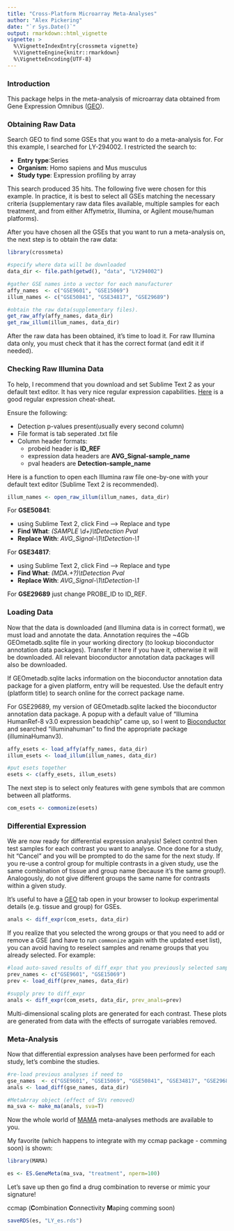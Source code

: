 ```yaml
---
title: "Cross-Platform Microarray Meta-Analyses"
author: "Alex Pickering"
date: "`r Sys.Date()`"
output: rmarkdown::html_vignette
vignette: >
  %\VignetteIndexEntry{crossmeta vignette}
  %\VignetteEngine{knitr::rmarkdown}
  %\VignetteEncoding{UTF-8}
---
```


### Introduction
This package helps in the meta-analysis of microarray data obtained from Gene
Expression Omnibus ([GEO](http://www.ncbi.nlm.nih.gov/gds/)).

### Obtaining Raw Data
Search GEO to find some GSEs that you want to do a meta-analysis for. For
this example, I searched for LY-294002. I restricted the search to:

* **Entry type**:Series
* **Organism**: Homo sapiens and Mus musculus
* **Study type**: Expression profiling by array

This search produced 35 hits. The following five were chosen for this example.
In practice, it is best to select all GSEs matching the necessary criteria
(supplementary raw data files available, multiple samples for each treatment,
and from either Affymetrix, Illumina, or Agilent mouse/human platforms).

After you have chosen all the GSEs that you want to run a meta-analysis on,
the next step is to obtain the raw data:

```r
library(crossmeta)

#specify where data will be downloaded
data_dir <- file.path(getwd(), "data", "LY294002")

#gather GSE names into a vector for each manufacturer
affy_names  <- c("GSE9601", "GSE15069")
illum_names <- c("GSE50841", "GSE34817", "GSE29689")

#obtain the raw data(supplementary files).
get_raw_affy(affy_names, data_dir)
get_raw_illum(illum_names, data_dir)

```

After the raw data has been obtained, it's time to load it. For raw Illumina
data only, you must check that it has the correct format (and edit it if needed).

### Checking Raw Illumina Data
To help, I recommend that you download and set Sublime Text 2 as your default
text editor. It has very nice regular expression capabilities.
[Here](https://www.cheatography.com/davechild/cheat-sheets/regular-expressions/)
is a good regular expression cheat-sheat.

Ensure the following:

  * Detection p-values present(usually every second column)
  * File format is tab seperated .txt file
  * Column header formats:
    * probeid header is __ID_REF__
    * expression data headers are __AVG_Signal-sample_name__
    * pval headers are __Detection-sample_name__

Here is a function to open each Illumina raw file one-by-one with your default
text editor (Sublime Text 2 is recommended).
```r
illum_names <- open_raw_illum(illum_names, data_dir)
```

For **GSE50841**:

  * using Sublime Text 2, click Find --> Replace and type
  * __Find What__: _(SAMPLE \\d+)\\tDetection Pval_
  * __Replace With__: _AVG_Signal-\\1\\tDetection-\\1_


For **GSE34817**:

  * using Sublime Text 2, click Find --> Replace and type
  * __Find What__: _(MDA.+?)\\tDetection Pval_
  * __Replace With__: _AVG_Signal-\\1\\tDetection-\\1_

For **GSE29689** just change PROBE_ID to ID_REF.

### Loading Data

Now that the data is downloaded (and Illumina data is in correct format), we
must load and annotate the data. Annotation requires the ~4Gb GEOmetadb.sqlite 
file in your working directory (to lookup bioconductor annotation data packages).
Transfer it here if you have it, otherwise it will be downloaded. All
relevant bioconductor annotation data packages will also be downloaded. 

If GEOmetadb.sqlite lacks information on the bioconductor annotation data package
for a given platform, entry will be requested. Use the default entry (platform title)
to search online for the correct package name. 

For GSE29689, my version of GEOmetadb.sqlite lacked the bioconductor annotation 
data package. A popup with a default value of "Illumina HumanRef-8 v3.0 
expression beadchip" came up, so I went to [Bioconductor](https://bioconductor.org/)
and searched "illuminahuman" to find the appropriate package (illuminaHumanv3).


```r
affy_esets <- load_affy(affy_names, data_dir)
illum_esets <- load_illum(illum_names, data_dir)

#put esets together
esets <- c(affy_esets, illum_esets)
```

The next step is to select only features with gene symbols that are common 
between all platforms.

```r
com_esets <- commonize(esets)
```

### Differential Expression

We are now ready for differential expression analysis! Select control then test
samples for each contrast you want to analyse. Once done for a study, hit "Cancel"
and you will be prompted to do the same for the next study. If you re-use a 
control group for multiple contrasts in a given study, use the same combination
of tissue and group name (because it's the same group!). Analogously, do not give 
different groups the same name for contrasts within a given study.

It's useful to have a [GEO](http://www.ncbi.nlm.nih.gov/geo/) tab open in your
browser to lookup experimental details (e.g. tissue and group) for GSEs.

```r
anals <- diff_expr(com_esets, data_dir)
```

If you realize that you selected the wrong groups or that you need to add or remove
a GSE (and have to run `commonize` again with the updated eset list), you can 
avoid having to reselect samples and rename groups that you already selected.
For example:

```r
#load auto-saved results of diff_expr that you previously selected samples for
prev_names <- c("GSE9601", "GSE15069")
prev <- load_diff(prev_names, data_dir)

#supply prev to diff_expr
anals <- diff_expr(com_esets, data_dir, prev_anals=prev)
```

Multi-dimensional scaling plots are generated for each contrast. These plots
are generated from data with the effects of surrogate variables removed.

### Meta-Analysis

Now that differential expression analyses have been performed for each study,
let's combine the studies.

```r
#re-load previous analyses if need to
gse_names  <- c("GSE9601", "GSE15069", "GSE50841", "GSE34817", "GSE29689")
anals <- load_diff(gse_names, data_dir)

#MetaArray object (effect of SVs removed)
ma_sva <- make_ma(anals, sva=T)
```

Now the whole world of [MAMA](http://is.muni.cz/www/184415/MAMA_full.pdf) 
meta-analyses methods are available to you.

My favorite (which happens to integrate with my ccmap package - comming soon)
is shown:

```r
library(MAMA)

es <- ES.GeneMeta(ma_sva, "treatment", nperm=100)
```

Let's save up then go find a drug combination to reverse or mimic your signature!

ccmap (**C**ombination **C**onnectivity **M**aping comming soon)

```r
saveRDS(es, "LY_es.rds")
```
